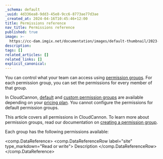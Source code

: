 ```yaml
---
_schema: default
_uuid: 4d336ea8-9dd3-45e8-9cc6-8773ae77d3ae
_created_at: 2024-04-16T10:45:46+12:00
title: Permissions reference
nav_title: Permissions reference
published: true
image: >-
  https://cc-dam.imgix.net/documentation/images/default-thumbnail/2023-Q4/CloudCannon-Documentation-Thumbnail.png
description:
tags: []
related_articles: []
related_links: []
explicit_canonical:
---
```

You can control what your team can access using <a href="/documentation/articles/default-permission-groups/" target="_blank" rel="noopener">permission groups</a>. For each permission group, you can set the permissions for every member of that group.

In CloudCannon, [default](/documentation/articles/default-permission-groups/) and [custom permission groups](/documentation/articles/create-a-permission-group/) are available depending on your [pricing plan](/pricing/). You cannot configure the permissions for default permission groups.

This article covers all permissions in CloudCannon. To learn more about permission groups, read our documentation on [creating a permission group](/documentation/articles/create-a-permission-group/).

Each group has the following permissions available:

<comp.DataReference>
  <comp.DataReferenceRow label="site" type_markdown="Read or write">
    Description
  </comp.DataReferenceRow>
</comp.DataReference>